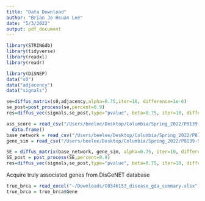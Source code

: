 ```yaml
---
title: "Data Download"
author: "Brian Jo Hsuan Lee"
date: "5/3/2022"
output: pdf_document
---
```

```r
library(STRINGdb)
library(tidyverse)
library(readxl)
library(readr)
```

```r
library(DiSNEP)
data("s0")
data("adjacency")
data("signals")
```

```r
se=diffus_matrix(s0,adjacency,alpha=0.75,iter=10, difference=1e-6)
se_post=post_process(se,percent=0.9)
res=diffus_vec(signals,se_post,type="pvalue", beta=0.75, iter=10, difference=1e-6, top=100)
```

```r
ass_score = read_csv("/Users/beelee/Desktop/Columbia/Spring_2022/P8139-Statistical_Genetic_Modeling/Project/association_sig") %>% 
  data.frame()
base_network = read_csv("/Users/beelee/Desktop/Columbia/Spring_2022/P8139-Statistical_Genetic_Modeling/Project/base_network") %>% as.matrix()
gene_sim = read_csv("/Users/beelee/Desktop/Columbia/Spring_2022/P8139-Statistical_Genetic_Modeling/Project/gene_gene_similarity") %>% as.matrix()
```

```r
SE = diffus_matrix(base_network, gene_sim, alpha=0.75, iter=10, difference=1e-6)
SE_post = post_process(SE,percent=0.9)
res=diffus_vec(signals,se_post,type="pvalue", beta=0.75, iter=10, difference=1e-6, top=100)
```


Acquire truly associated genes from DisGeNET database
```r
true_brca = read_excel("~/Downloads/C0346153_disease_gda_summary.xlsx")
true_brca = true_brca$Gene
```

